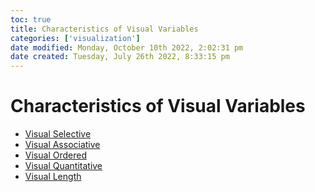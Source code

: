 ```yaml
---
toc: true
title: Characteristics of Visual Variables
categories: ['visualization']
date modified: Monday, October 10th 2022, 2:02:31 pm
date created: Tuesday, July 26th 2022, 8:33:15 pm
---
```


# Characteristics of Visual Variables
- [Visual Selective](Visual Selective.qmd)
- [Visual Associative](Visual Associative.qmd)
- [Visual Ordered](Visual Ordered.qmd)
- [Visual Quantitative](Visual Quantitative.qmd)
- [Visual Length](Visual Length.qmd) 



